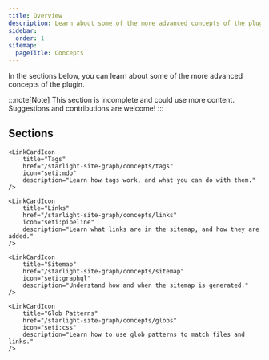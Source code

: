 ```yaml
---
title: Overview
description: Learn about some of the more advanced concepts of the plugin.
sidebar:
  order: 1
sitemap:
  pageTitle: Concepts
---
```



In the sections below, you can learn about some of the more advanced concepts of the plugin.

:::note[Note]
This section is incomplete and could use more content.
Suggestions and contributions are welcome!
:::

## Sections

<CardGrid stagger>
	<LinkCardIcon
		title="Nodes"
		href="/starlight-site-graph/concepts/nodes"
		icon="seti:svg"
		description="Learn what nodes are, and how they are included"
	/>

	<LinkCardIcon
		title="Tags"
		href="/starlight-site-graph/concepts/tags"
		icon="seti:mdo"
		description="Learn how tags work, and what you can do with them."
	/>

	<LinkCardIcon
		title="Links"
		href="/starlight-site-graph/concepts/links"
		icon="seti:pipeline"
		description="Learn what links are in the sitemap, and how they are added."
	/>

	<LinkCardIcon
		title="Sitemap"
		href="/starlight-site-graph/concepts/sitemap"
		icon="seti:graphql"
		description="Understand how and when the sitemap is generated."
	/>

	<LinkCardIcon
		title="Glob Patterns"
		href="/starlight-site-graph/concepts/globs"
		icon="seti:css"
		description="Learn how to use glob patterns to match files and links."
	/>

</CardGrid>
